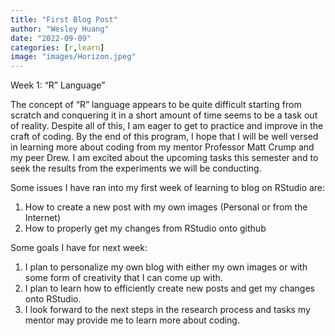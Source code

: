 ```yaml
---
title: "First Blog Post"
author: "Wesley Huang"
date: "2022-09-09"
categories: [r,learn]
image: "images/Horizon.jpeg"
---
```


Week 1: "R" Language"

The concept of "R" language appears to be quite difficult starting from scratch and conquering it in a short amount of time seems to be a task out of reality. Despite all of this, I am eager to get to practice and improve in the craft of coding. By the end of this program, I hope that I will be well versed in learning more about coding from my mentor Professor Matt Crump and my peer Drew. I am excited about the upcoming tasks this semester and to seek the results from the experiments we will be conducting.

Some issues I have ran into my first week of learning to blog on RStudio are:

1.  How to create a new post with my own images (Personal or from the Internet)
2.  How to properly get my changes from RStudio onto github

Some goals I have for next week:

1.  I plan to personalize my own blog with either my own images or with some form of creativity that I can come up with.
2.  I plan to learn how to efficiently create new posts and get my changes onto RStudio.
3.  I look forward to the next steps in the research process and tasks my mentor may provide me to learn more about coding.
